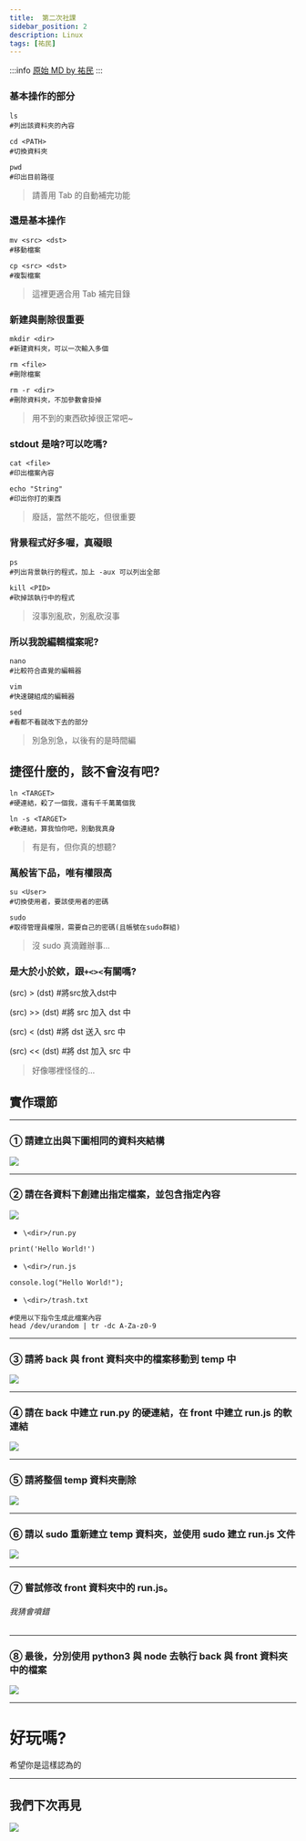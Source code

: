 ---
title:  第二次社課
sidebar_position: 2
description: Linux
tags: [祐民]
---


:::info
[原始 MD by 祐民](https://hackmd.io/@ji03mmy18/HJK8G0GPD?type=slide#/)
:::

### 基本操作的部分

```shell=
ls
#列出該資料夾的內容

cd <PATH>
#切換資料夾

pwd
#印出目前路徑
```

> 請善用 Tab 的自動補完功能

### 還是基本操作

```shell=
mv <src> <dst>
#移動檔案

cp <src> <dst>
#複製檔案
```

> 這裡更適合用 Tab 補完目錄

### 新建與刪除很重要

```shell=
mkdir <dir>
#新建資料夾，可以一次輸入多個

rm <file>
#刪除檔案

rm -r <dir>
#刪除資料夾，不加參數會掛掉
```

> 用不到的東西砍掉很正常吧~

### stdout 是啥?可以吃嗎?

```shell=
cat <file>
#印出檔案內容

echo "String"
#印出你打的東西
```

> 廢話，當然不能吃，但很重要

### 背景程式好多喔，真礙眼

```shell=
ps
#列出背景執行的程式，加上 -aux 可以列出全部

kill <PID>
#砍掉該執行中的程式
```

> 沒事別亂砍，別亂砍沒事

### 所以我說編輯檔案呢?

```shell=
nano
#比較符合直覺的編輯器

vim
#快速鍵組成的編輯器

sed
#看都不看就改下去的部分
```

> 別急別急，以後有的是時間編

## 捷徑什麼的，該不會沒有吧?

```shell=
ln <TARGET>
#硬連結，殺了一個我，還有千千萬萬個我

ln -s <TARGET>
#軟連結，算我怕你吧，別動我真身
```

> 有是有，但你真的想聽?

### 萬般皆下品，唯有權限高

```shell=
su <User>
#切換使用者，要該使用者的密碼

sudo
#取得管理員權限，需要自己的密碼(且帳號在sudo群組)
```

> 沒 sudo 真滴難辦事...

### 是大於小於欸，跟`+<><`有關嗎?

<CodeBlock>
(src) > (dst)
#將src放入dst中

(src) >> (dst) #將 src 加入 dst 中

(src) < (dst) #將 dst 送入 src 中

(src) << (dst) #將 dst 加入 src 中

</CodeBlock>

> 好像哪裡怪怪的...

## 實作環節

---

### ① 請建立出與下圖相同的資料夾結構

![](https://i.imgur.com/IhuXbiw.png)

---

### ② 請在各資料下創建出指定檔案，並包含指定內容

![](https://i.imgur.com/lRCO8Lf.png)

>

- `\<dir>/run.py`

```python=
print('Hello World!')
```

- `\<dir>/run.js`

```javascript=
console.log("Hello World!");
```

- `\<dir>/trash.txt`

```shell=
#使用以下指令生成此檔案內容
head /dev/urandom | tr -dc A-Za-z0-9
```

---

### ③ 請將 back 與 front 資料夾中的檔案移動到 temp 中

![](https://i.imgur.com/zuGdlME.png)

---

### ④ 請在 back 中建立 run.py 的硬連結，在 front 中建立 run.js 的軟連結

![](https://i.imgur.com/qVoS8OR.png)

---

### ⑤ 請將整個 temp 資料夾刪除

![](https://i.imgur.com/Ne5Hy3M.png)

---

### ⑥ 請以 sudo 重新建立 temp 資料夾，並使用 sudo 建立 run.js 文件

![](https://i.imgur.com/Z7IOvw9.png)

---

### ⑦ 嘗試修改 front 資料夾中的 run.js。

###### 我猜會噴錯

---

### ⑧ 最後，分別使用 python3 與 node 去執行 back 與 front 資料夾中的檔案

![](https://i.imgur.com/CdEJYmP.png)

---

# 好玩嗎?

希望你是這樣認為的

---

## 我們下次再見

![](https://p2.bahamut.com.tw/B/2KU/73/a08d73c0de387ab525e01921c817x895.JPG)

